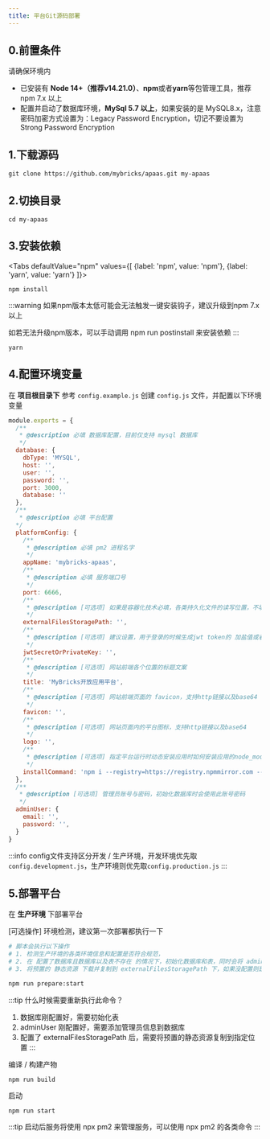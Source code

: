 ```yaml
---
title: 平台Git源码部署
---
```




## 0.前置条件
请确保环境内
- 已安装有 **Node 14+（推荐v14.21.0）**、**npm**或者**yarn**等包管理工具，推荐 npm 7.x 以上
- 配置并启动了数据库环境，**MySql 5.7 以上**，如果安装的是 MySQL8.x，注意密码加密方式设置为：Legacy Password Encryption，切记不要设置为 Strong Password Encryption

## 1.下载源码
```
git clone https://github.com/mybricks/apaas.git my-apaas
```

## 2.切换目录
```
cd my-apaas
```

## 3.安装依赖
<Tabs
  defaultValue="npm"
  values={[
    {label: 'npm', value: 'npm'},
    {label: 'yarn', value: 'yarn'}
  ]}>
  <TabItem value="npm">
  ```
  npm install
  ```
  :::warning
  如果npm版本太低可能会无法触发一键安装钩子，建议升级到npm 7.x以上

  如若无法升级npm版本，可以手动调用 npm run postinstall 来安装依赖
  :::
  </TabItem>
  <TabItem value="yarn">
  ```
  yarn
  ```
  </TabItem>
</Tabs>

## 4.配置环境变量
在 **项目根目录下** 参考 `config.example.js` 创建 `config.js` 文件，并配置以下环境变量
``` javascript
module.exports = {
  /**
   * @description 必填 数据库配置，目前仅支持 mysql 数据库
   */
  database: {
    dbType: 'MYSQL',
    host: '',
    user: '',
    password: '',
    port: 3000,
    database: ''
  },
  /**
   * @description 必填 平台配置 
  */
  platformConfig: {
    /** 
     * @description 必填 pm2 进程名字
     */
    appName: 'mybricks-apaas',
    /**
     * @description 必填 服务端口号
     */
    port: 6666,
    /**
     * @description [可选项] 如果是容器化技术必填，各类持久化文件的读写位置，不填写时默认取当前路径的根目录，使用绝对路径
     */
    externalFilesStoragePath: '',
    /**
     * @description [可选项] 建议设置，用于登录的时候生成jwt token的 加盐值或者私钥，可以填写一个不容易生成的随机值
     */
    jwtSecretOrPrivateKey: '',
    /** 
     * @description [可选项] 网站前端各个位置的标题文案
     */
    title: 'MyBricks开放应用平台',
    /**
     * @description [可选项] 网站前端页面的 favicon，支持http链接以及base64
     */
    favicon: '',
    /**
     * @description [可选项] 网站页面内的平台图标，支持http链接以及base64
     */
    logo: '',
    /**
     * @description [可选项] 指定平台运行时动态安装应用时如何安装应用的node_modules依赖，默认值为 npm i --registry=https://registry.npmmirror.com --production
     */
    installCommand: 'npm i --registry=https://registry.npmmirror.com --production'
  },
  /**
   * @description [可选项] 管理员账号与密码，初始化数据库时会使用此账号密码
   */
  adminUser: {
    email: '',
    password: '',
  }
}
```
:::info
config文件支持区分开发 / 生产环境，开发环境优先取`config.development.js`，生产环境则优先取`config.production.js`
:::


## 5.部署平台
在 **生产环境** 下部署平台

[可选操作] 环境检测，建议第一次部署都执行一下
```bash
# 脚本会执行以下操作
# 1. 检测生产环境的各类环境信息和配置是否符合规范，
# 2. 在 配置了数据库且数据库以及表不存在 的情况下，初始化数据库和表，同时会将 adminUser 信息添加为管理员
# 3. 将预置的 静态资源 下载并复制到 externalFilesStoragePath 下，如果没配置则是默认路径

npm run prepare:start
```

:::tip
什么时候需要重新执行此命令？
1. 数据库刚配置好，需要初始化表
2. adminUser 刚配置好，需要添加管理员信息到数据库
3. 配置了 externalFilesStoragePath 后，需要将预置的静态资源复制到指定位置
:::


编译 / 构建产物
```
npm run build
```
启动
```
npm run start
```

:::tip
启动后服务将使用 npx pm2 来管理服务，可以使用 npx pm2 的各类命令
:::